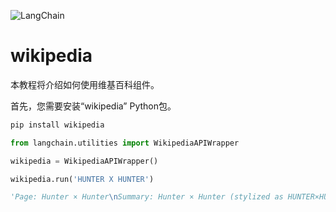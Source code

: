 

<Head>
  <script>
    {
      `(function() {
         var _hmt = _hmt || [];
(function() {
  var hm = document.createElement("script");
  hm.src = "https://hm.baidu.com/hm.js?e60fb290e204e04c5cb6f79b0ac1e697";
  var s = document.getElementsByTagName("script")[0]; 
  s.parentNode.insertBefore(hm, s);
})();
       })();`
    }
  </script>
</Head>

![LangChain](https://pica.zhimg.com/50/v2-56e8bbb52aa271012541c1fe1ceb11a2_r.gif)





wikipedia
===============

本教程将介绍如何使用维基百科组件。

首先，您需要安装“wikipedia” Python包。

```python
pip install wikipedia

```

```python
from langchain.utilities import WikipediaAPIWrapper

```

```python
wikipedia = WikipediaAPIWrapper()

```

```python
wikipedia.run('HUNTER X HUNTER')

```

```python
'Page: Hunter × Hunter\nSummary: Hunter × Hunter (stylized as HUNTER×HUNTER and pronounced "hunter hunter") is a Japanese manga series written and illustrated by Yoshihiro Togashi. It has been serialized in Shueisha\'s shōnen manga magazine Weekly Shōnen Jump since March 1998, although the manga has frequently gone on extended hiatuses since 2006. Its chapters have been collected in 37 tankōbon volumes as of November 2022. The story focuses on a young boy named Gon Freecss who discovers that his father, who left him at a young age, is actually a world-renowned Hunter, a licensed professional who specializes in fantastical pursuits such as locating rare or unidentified animal species, treasure hunting, surveying unexplored enclaves, or hunting down lawless individuals. Gon departs on a journey to become a Hunter and eventually find his father. Along the way, Gon meets various other Hunters and encounters the paranormal.\nHunter × Hunter was adapted into a 62-episode anime television series produced by Nippon Animation and directed by Kazuhiro Furuhashi, which ran on Fuji Television from October 1999 to March 2001. Three separate original video animations (OVAs) totaling 30 episodes were subsequently produced by Nippon Animation and released in Japan from 2002 to 2004. A second anime television series by Madhouse aired on Nippon Television from October 2011 to September 2014, totaling 148 episodes, with two animated theatrical films released in 2013. There are also numerous audio albums, video games, musicals, and other media based on Hunter × Hunter.\nThe manga has been translated into English and released in North America by Viz Media since April 2005. Both television series have been also licensed by Viz Media, with the first series having aired on the Funimation Channel in 2009 and the second series broadcast on Adult Swim\'s Toonami programming block from April 2016 to June 2019.\nHunter × Hunter has been a huge critical and financial success and has become one of the best-selling manga series of all time, having over 84 million copies in circulation by July 2022.  Page: Hunter × Hunter (2011 TV series)\nSummary: Hunter × Hunter is an anime television series that aired from 2011 to 2014 based on Yoshihiro Togashi\'s manga series Hunter × Hunter. The story begins with a young boy named Gon Freecss, who one day discovers that the father who he thought was dead, is in fact alive and well. He learns that his father, Ging, is a legendary "Hunter", an individual who has proven themselves an elite member of humanity. Despite the fact that Ging left his son with his relatives in order to pursue his own dreams, Gon becomes determined to follow in his father\'s footsteps, pass the rigorous "Hunter Examination", and eventually find his father to become a Hunter in his own right.\nThis new Hunter × Hunter anime was announced on July 24, 2011. It is a complete reboot of the anime adaptation starting from the beginning of the manga, with no connections to the first anime from 1999. Produced by Nippon TV, VAP, Shueisha and Madhouse, the series is directed by Hiroshi Kōjina, with Atsushi Maekawa and Tsutomu Kamishiro handling series composition, Takahiro Yoshimatsu designing the characters and Yoshihisa Hirano composing the music. Instead of having the old cast reprise their roles for the new adaptation, the series features an entirely new cast to voice the characters. The new series premiered airing weekly on Nippon TV and the nationwide Nippon News Network from October 2, 2011.  The series started to be collected in both DVD and Blu-ray format on January 25, 2012. Viz Media has licensed the anime for a DVD/Blu-ray release in North America with an English dub. On television, the series began airing on Adult Swim\'s Toonami programming block on April 17, 2016, and ended on June 23, 2019.The anime series\' opening theme is alternated between the song "Departure!" and an alternate version titled "Departure! -Second Version-" both sung by Galneryus\' vocalist Masatoshi Ono. Five pieces of music were used as the ending theme; "Just Awake" by the Japanese band Fear, and Loathing in Las Vegas in episodes 1 to 26, "Hunting for Your Dream" by Galneryus in episodes 27 to 58, "Reason" sung by Japanese duo Yuzu in episodes 59 to 75, "Nagareboshi Kirari" also sung by Yuzu from episode 76 to 98, which was originally from the anime film adaptation, Hunter × Hunter: Phantom Rouge, and "Hyōri Ittai" by Yuzu featuring Hyadain from episode 99 to 146, which was also used in the film Hunter × Hunter: The Last Mission. The background music and soundtrack for the series was composed by Yoshihisa Hirano.    Page: List of Hunter × Hunter characters\nSummary: The Hunter × Hunter manga series, created by Yoshihiro Togashi, features an extensive cast of characters. It takes place in a fictional universe where licensed specialists known as Hunters travel the world taking on special jobs ranging from treasure hunting to assassination. The story initially focuses on Gon Freecss and his quest to become a Hunter in order to find his father, Ging, who is himself a famous Hunter. On the way, Gon meets and becomes close friends with Killua Zoldyck, Kurapika and Leorio Paradinight.\nAlthough most characters are human, most possess superhuman strength and/or supernatural abilities due to Nen, the ability to control one\'s own life energy or aura. The world of the series also includes fantastical beasts such as the Chimera Ants or the Five great calamities.'

```

